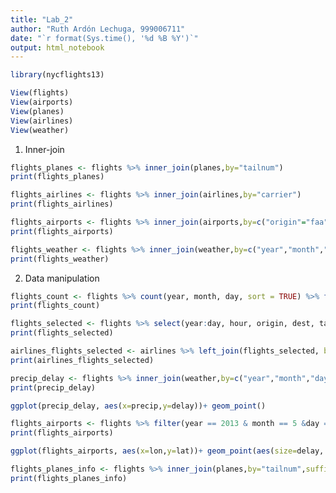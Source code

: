 ```yaml
---
title: "Lab_2"
author: "Ruth Ardón Lechuga, 999006711"
date: "`r format(Sys.time(), '%d %B %Y')`"
output: html_notebook
---
```


```r
library(nycflights13)

View(flights)
View(airports)
View(planes)
View(airlines)
View(weather)
```

1.  Inner-join

```r
flights_planes <- flights %>% inner_join(planes,by="tailnum")
print(flights_planes)
```

```r
flights_airlines <- flights %>% inner_join(airlines,by="carrier")
print(flights_airlines)
```

```r
flights_airports <- flights %>% inner_join(airports,by=c("origin"="faa")) %>% inner_join(airports,by=c("dest"="faa"))
print(flights_airports)
```

```r
flights_weather <- flights %>% inner_join(weather,by=c("year","month","day","hour","origin"))
print(flights_weather)
```

2.  Data manipulation

```r
flights_count <- flights %>% count(year, month, day, sort = TRUE) %>% filter(n > 1000) %>% arrange(n)
print(flights_count)
```

```r
flights_selected <- flights %>% select(year:day, hour, origin, dest, tailnum, carrier, arr_delay, dep_delay)
print(flights_selected)
```

```r
airlines_flights_selected <- airlines %>% left_join(flights_selected, by="carrier") %>% select(-origin,-dest) %>% mutate(tot_delay = arr_delay+dep_delay)
print(airlines_flights_selected)
```

```r
precip_delay <- flights %>% inner_join(weather,by=c("year","month","day","hour","origin")) %>% group_by(precip) %>% summarize(delay = mean(dep_delay,na.rm = TRUE)) %>% replace_na(list(delay = 0))
print(precip_delay)
```

```r
ggplot(precip_delay, aes(x=precip,y=delay))+ geom_point()
```

```r
flights_airports <- flights %>% filter(year == 2013 & month == 5 &day == 10) %>% group_by(dest) %>% summarize(delay = mean(arr_delay,na.rm = TRUE)) %>% inner_join(airports,by=c("dest"="faa"))
print(flights_airports)
```

```r
ggplot(flights_airports, aes(x=lon,y=lat))+ geom_point(aes(size=delay, colour=delay))
```

```r
flights_planes_info <- flights %>% inner_join(planes,by="tailnum",suffix=c("_flights","_planes")) %>% transmute(tailnum, manufacturer, pi = (dep_delay+arr_delay)/air_time)
print(flights_planes_info)
```
